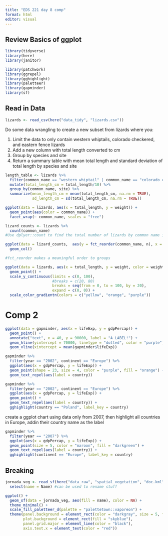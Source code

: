 ```yaml
---
title: "EDS 221 day 8 comp"
format: html
editor: visual
---
```


## Review Basics of ggplot

```r
library(tidyverse)
library(here)
library(janitor)

library(patchwork)
library(ggrepel)
library(gghighlight)
library(paletteer)
library(gapminder)
library(sf)
```

## Read in Data

```r
lizards <- read_csv(here("data_tidy", "lizards.csv"))
```

Do some data wrangling to create a new subset from lizards where you:

1.  Limit the data to only contain western whiptails, colorado checkered, and eastern fence lizards
2.  Add a new column with total length converted to cm
3.  Group by species and site
4.  Return a summary table with mean total length and standard deviation of total length by species and site

```r
length_table <- lizards %>% 
  filter(common_name == "western whiptail" | common_name == "colorado checkered" | common_name == "eastern fence") %>% 
  mutate(total_length_cm = total_length/10) %>% 
  group_by(common_name, site) %>% 
  summarize(mean_length_cm = mean(total_length_cm, na.rm = TRUE),
            sd_length_cm = sd(total_length_cm, na.rm = TRUE))
```

```r
ggplot(data = lizards, aes(x = total_length, y = weight)) +
  geom_point(aes(color = common_name)) +
  facet_wrap(~ common_name, scales = "free")
```

```r
lizard_counts <- lizards %>% 
  count(common_name)
#Use dplyer::count to find the total number of lizards by common name in the lizards dataset
```

```r
ggplot(data = lizard_counts,  aes(y = fct_reorder(common_name, n), x = n)) +
  geom_col()

#fct_reorder makes a meaningful order to groups
```

```r
ggplot(data = lizards, aes(x = total_length, y = weight, color = weight)) +
  geom_point() +
  scale_y_continuous(limits = c(0, 100),
                     #breaks = c(20, 80)
                     breaks = seq(from = 0, to = 100, by = 20),
                     expand = c(0, 0)) +
  scale_color_gradientn(colors = c("yellow", "orange", "purple"))
```

# Comp 2

```r
ggplot(data = gapminder, aes(x = lifeExp, y = gdpPercap)) +
  geom_point() + 
  annotate("text", x = 40, y = 90000, label = "A LABEL!") +
  geom_hline(yintercept = 70000, linetype = "dotted", color = "purple") +
  geom_vline(xintercept = mean(gapminder$lifeExp))
```

```r
gapminder %>% 
  filter(year == "2002", continent == "Europe") %>% 
  ggplot(aes(x = gdpPercap, y = lifeExp)) +
  geom_point(shape = 23, size = 4, color = "purple", fill = "orange") +
  geom_text_repel(aes(label = country))
```

```r
gapminder %>% 
  filter(year == "2002", continent == "Europe") %>% 
  ggplot(aes(x = gdpPercap, y = lifeExp)) +
  geom_point() +
  geom_text_repel(aes(label = country)) +
  gghighlight(country == "Poland", label_key = country)
```

create a ggplot chart using data only from 2007, then highlight all countries in Europe, addin their country name as the label

```r
gapminder %>% 
  filter(year == "2007") %>% 
  ggplot(aes(x = gdpPercap, y = lifeExp)) +
  geom_point(size = 5, color = "maroon", fill = "darkgreen") +
  geom_text_repel(aes(label = country)) +
  gghighlight(continent == "Europe", label_key = country)
```

## Breaking

```r
jornada_veg <- read_sf(here("data_raw", "spatial_vegetation", "doc.kml")) %>% 
  select(name = Name) #can be used to rename stuff

ggplot() +
  geom_sf(data = jornada_veg, aes(fill = name), color = NA) +
  theme_minimal() +
  scale_fill_paletteer_d(palette = "palettetown::vaporeon") +
  theme(panel.background = element_rect(color = "darkgray", size = 5, fill = "darkgreen"),
        plot.background = element_rect(fill = "skyblue"),
        panel.grid.major = element_line(color = "black"),
        axis.text.x = element_text(color = "red"))
```
